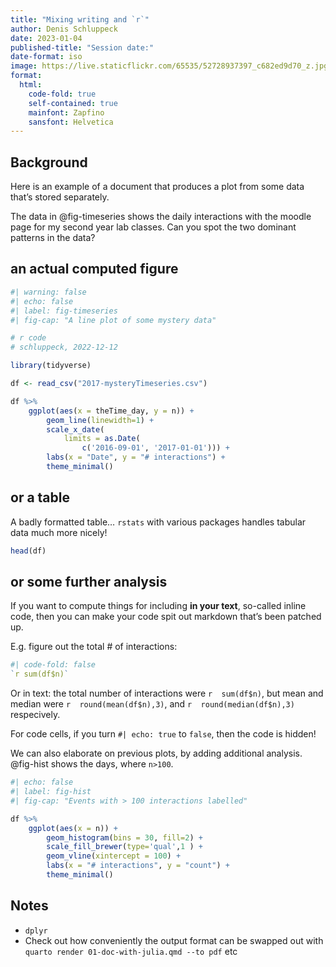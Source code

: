 ```yaml
---
title: "Mixing writing and `r`"
author: Denis Schluppeck
date: 2023-01-04
published-title: "Session date:"
date-format: iso
image: https://live.staticflickr.com/65535/52728937397_c682ed9d70_z.jpg
format:
  html:
    code-fold: true
    self-contained: true
    mainfont: Zapfino
    sansfont: Helvetica
---
```


## Background

Here is an example of a document that produces a plot from some data that's stored separately.

The data in @fig-timeseries shows the daily interactions with the moodle page for my second year lab classes. Can you spot the two dominant patterns in the data?

## an actual computed figure

```r
#| warning: false
#| echo: false
#| label: fig-timeseries
#| fig-cap: "A line plot of some mystery data"

# r code
# schluppeck, 2022-12-12

library(tidyverse)

df <- read_csv("2017-mysteryTimeseries.csv")

df %>%
    ggplot(aes(x = theTime_day, y = n)) +
        geom_line(linewidth=1) +
        scale_x_date(
            limits = as.Date(
                c('2016-09-01', '2017-01-01'))) +
        labs(x = "Date", y = "# interactions") +
        theme_minimal()

```

## or a table

A badly formatted table... `rstats` with various packages handles tabular data much more nicely!

```r
head(df)
```

## or some further analysis

If you want to compute things for including **in your text**, so-called inline code, then you can make your code spit out markdown that's been patched up. 

E.g. figure out the total # of interactions:

```r
#| code-fold: false
`r sum(df$n)`
```

Or in text: the total number of interactions were `r  sum(df$n)`, but mean and median were   `r  round(mean(df$n),3)`, and  `r  round(median(df$n),3)` respecively.

For code cells, if you turn `#| echo: true` to `false`, then the code is hidden!

We can also elaborate on previous plots, by adding additional analysis. @fig-hist shows the days, where `n>100`.

```r
#| echo: false
#| label: fig-hist
#| fig-cap: "Events with > 100 interactions labelled"

df %>%
    ggplot(aes(x = n)) +
        geom_histogram(bins = 30, fill=2) +
        scale_fill_brewer(type='qual',1 ) +
        geom_vline(xintercept = 100) +
        labs(x = "# interactions", y = "count") +
        theme_minimal()
```


## Notes 

- `dplyr`
- Check out how conveniently the output format can be swapped out with `quarto render 01-doc-with-julia.qmd --to pdf` etc